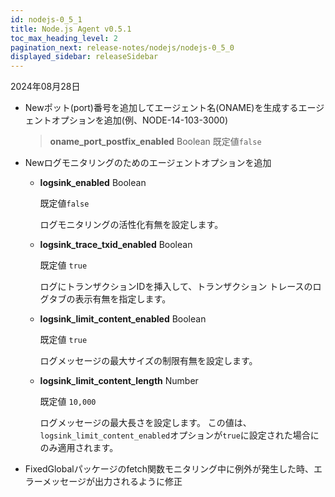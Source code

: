 ```yaml
---
id: nodejs-0_5_1
title: Node.js Agent v0.5.1
toc_max_heading_level: 2
pagination_next: release-notes/nodejs/nodejs-0_5_0
displayed_sidebar: releaseSidebar
---
```


2024年08月28日

- <Status priority='1'>New</Status>ポット(port)番号を追加してエージェント名(ONAME)を生成するエージェントオプションを追加(例、NODE-14-103-3000)

  > **oname_port_postfix_enabled** <span class='type'>Boolean</span> 既定値`false`

- <Status priority='1'>New</Status>ログモニタリングのためのエージェントオプションを追加

  - **logsink_enabled** <span class='type'>Boolean</span>

    既定値`false`

    ログモニタリングの活性化有無を設定します。

  - **logsink_trace_txid_enabled** <span class='type'>Boolean</span>

    既定値 `true`

    ログにトランザクションIDを挿入して、トランザクション トレースのログタブの表示有無を指定します。

  - **logsink_limit_content_enabled** <span class='type'>Boolean</span>

    既定値 `true`

    ログメッセージの最大サイズの制限有無を設定します。

  - **logsink_limit_content_length** <span class='type'>Number</span>

    既定値 `10,000`

    ログメッセージの最大長さを設定します。 この値は、`logsink_limit_content_enabled`オプションが`true`に設定された場合にのみ適用されます。

- <Status priority='0'>Fixed</Status>Globalパッケージのfetch関数モニタリング中に例外が発生した時、エラーメッセージが出力されるように修正


<DownloadNode ver="0.5.1" />
